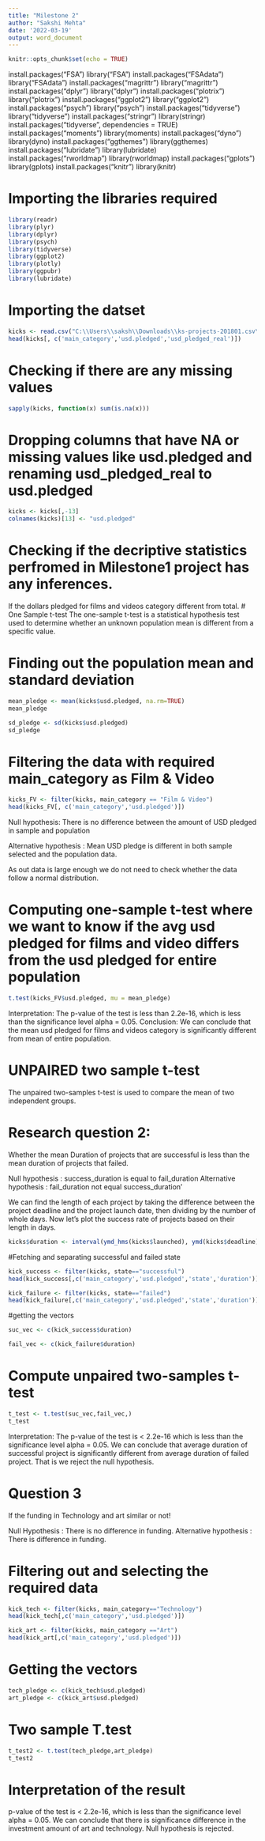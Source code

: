 ---
title: "Milestone 2"
author: "Sakshi Mehta"
date: '2022-03-19'
output: word_document
---

```{r setup, include=FALSE}
knitr::opts_chunk$set(echo = TRUE)
```





install.packages("FSA")
library("FSA")
install.packages("FSAdata")
library("FSAdata")
install.packages("magrittr")
library("magrittr")
install.packages("dplyr")
library("dplyr")
install.packages("plotrix")
library("plotrix")
install.packages("ggplot2")
library("ggplot2")
install.packages("psych")
library("psych")
install.packages("tidyverse")
library("tidyverse")
install.packages("stringr")
library(stringr)
install.packages("tidyverse", dependencies = TRUE)
install.packages("moments")
library(moments)
install.packages("dyno")
library(dyno)
install.packages("ggthemes")
library(ggthemes)
install.packages("lubridate")
library(lubridate)
install.packages("rworldmap")
library(rworldmap)
install.packages("gplots")
library(gplots)
install.packages("knitr")
library(knitr)

# Importing the libraries required
```{r}
library(readr)
library(plyr)
library(dplyr)
library(psych)
library(tidyverse)
library(ggplot2)
library(plotly)
library(ggpubr)
library(lubridate)
```


# Importing the datset 
```{r}
kicks <- read.csv("C:\\Users\\saksh\\Downloads\\ks-projects-201801.csv\\ks-projects-201801.csv")
head(kicks[, c('main_category','usd.pledged','usd_pledged_real')])
```

# Checking if there are any missing values
```{r}
sapply(kicks, function(x) sum(is.na(x)))

```
# Dropping columns that have NA or missing values like usd.pledged and renaming usd_pledged_real to usd.pledged
```{r}
kicks <- kicks[,-13]
colnames(kicks)[13] <- "usd.pledged"
```

# Checking if the decriptive statistics perfromed in Milestone1 project has any inferences.

If the dollars pledged for films and videos category different from total.
# One Sample t-test
The one-sample t-test is a statistical hypothesis test used to determine whether an unknown population mean is different from a specific value.

# Finding out the population mean and standard deviation
```{r}
mean_pledge <- mean(kicks$usd.pledged, na.rm=TRUE)
mean_pledge

sd_pledge <- sd(kicks$usd.pledged)
sd_pledge
```

# Filtering the data with required main_category as Film & Video
```{r}
kicks_FV <- filter(kicks, main_category == "Film & Video")
head(kicks_FV[, c('main_category','usd.pledged')])
```

Null hypothesis: There is no difference between the amount of USD pledged in sample and population 

Alternative hypothesis : Mean USD pledge is different in both sample selected and the population data.

As out data is large enough we do not need to check whether the data follow a normal distribution.

# Computing one-sample t-test where we want to know if the avg usd pledged for films and video differs from the usd pledged for entire population 


```{r}
t.test(kicks_FV$usd.pledged, mu = mean_pledge)
```

Interpretation:
The p-value of the test is less than 2.2e-16, which is less than the significance level alpha = 0.05. 
Conclusion: 
We can conclude that the mean usd pledged for films and videos category is significantly different from mean of entire population.

# UNPAIRED two sample t-test
The unpaired two-samples t-test is used to compare the mean of two independent groups.


# Research  question 2:
Whether the mean Duration of projects that are successful is less than the mean duration of projects that failed.

Null hypothesis : success_duration is equal to fail_duration
Alternative hypothesis : fail_duration not equal success_duration'

We can find the length of each project by taking the difference between the project deadline and the project launch date, then dividing by the number of whole days. Now let's plot the success rate of projects based on their length in days.


```{r}
kicks$duration <- interval(ymd_hms(kicks$launched), ymd(kicks$deadline)) %/% days(1)
```

#Fetching and separating successful and failed state
```{r}
kick_success <- filter(kicks, state=="successful")
head(kick_success[,c('main_category','usd.pledged','state','duration')])
```

```{r}
kick_failure <- filter(kicks, state=="failed")
head(kick_failure[,c('main_category','usd.pledged','state','duration')])
```
#getting the vectors

```{r}
suc_vec <- c(kick_success$duration)

fail_vec <- c(kick_failure$duration)
```
# Compute unpaired two-samples t-test

```{r}
t_test <- t.test(suc_vec,fail_vec,)
t_test
```

Interpretation:
The p-value of the test is  < 2.2e-16 which is less than the significance level alpha = 0.05. 
We can conclude that average duration of successful project is significantly different from average duration of failed project. That is we reject the null hypothesis. 

# Question 3

If the funding in Technology and art similar or not!

Null Hypothesis : There is no difference in funding.
Alternative hypothesis : There is difference in funding. 

# Filtering out and selecting the required data

```{r}
kick_tech <- filter(kicks, main_category=="Technology")
head(kick_tech[,c('main_category','usd.pledged')])
```

```{r}
kick_art <- filter(kicks, main_category =="Art")
head(kick_art[,c('main_category','usd.pledged')])
```

# Getting the vectors
```{r}
tech_pledge <- c(kick_tech$usd.pledged)
art_pledge <- c(kick_art$usd.pledged)
```
# Two sample T.test
```{r}
t_test2 <- t.test(tech_pledge,art_pledge)
t_test2
```
# Interpretation of the result
p-value of the test is < 2.2e-16, which is less than the significance level alpha = 0.05. 
We can conclude that there is significance difference in the investment amount of art and technology. 
Null hypothesis is rejected. 

